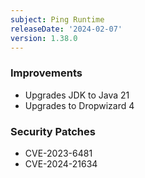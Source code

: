 ```yaml
---
subject: Ping Runtime
releaseDate: '2024-02-07'
version: 1.38.0
---
```


### Improvements
* Upgrades JDK to Java 21
* Upgrades to Dropwizard 4

### Security Patches
* CVE-2023-6481
* CVE-2024-21634
